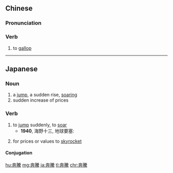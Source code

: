 {{also|奔腾}}
==Chinese==
{{zh-forms|s=奔腾}}

===Pronunciation===
{{zh-pron
|m=bēnténg
|c=ban1 tang4
|cat=v
}}

===Verb===
{{zh-verb}}

# {{lb|zh|Advanced Mandarin}} to [[gallop]]

----

==Japanese==
{{ja-kanjitab|ほん|とう|yomi=on}}

===Noun===
{{ja-noun|ほんとう}}

# a [[jump]], a sudden rise, [[soaring]]
# sudden increase of prices

===Verb===
{{ja-verb-suru|ほんとう}}

# to [[jump]] suddenly, to [[soar]]
#* '''1940''', 海野十三, 地球要塞:
#*: {{ja-usex|やがて洋上には、真白な水柱が'''奔騰'''した。|やがて ようじょう に は、 まっしろ な みずばしら が '''ほんとう''' した。|Before long, a pure white column of water spewed out from the ocean's surface.}}
# for prices or values to [[skyrocket]]

====Conjugation====
{{ja-suru|ほんとう}}

[[hu:奔騰]]
[[mg:奔騰]]
[[ja:奔騰]]
[[tl:奔騰]]
[[chr:奔騰]]